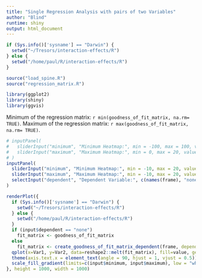 ```yaml
---
title: "Single Regression Analysis with pairs of two Variables"
author: "Blind"
runtime: shiny
output: html_document
---
```

  
  <!-- Preparing Data -->
```r
if (Sys.info()['sysname'] == "Darwin") {
  setwd("~/Tresors/interaction-effects/R")
} else {
  setwd("/home/paul/R/interaction-effects/R")
}

source("load_spine.R")
source("regression_matrix.R")

library(ggplot2)
library(shiny)
library(ggvis)
```
Minimum of the regression matrix: `r min(goodness_of_fit_matrix, na.rm= TRUE)`.
Maximum of the regression matrix: `r max(goodness_of_fit_matrix, na.rm= TRUE)`.
```r

# inputPanel(
#   sliderInput("minimum", "Minimum Heatmap:", min = -100, max = 100, value = min(goodness_of_fit_matrix, na.rm= TRUE)),
#   sliderInput("maximum", "Maximum Heatmap:", min = 0, max = 20, value = ceiling(max(goodness_of_fit_matrix, na.rm= TRUE)))
# )
inputPanel(
  sliderInput("minimum", "Minimum Heatmap:", min = -10, max = 20, value = 0),
  sliderInput("maximum", "Maximum Heatmap:", min = -10, max = 20, value = 1),
  selectInput("dependent", "Dependent Variable:", c(names(frame), "none"), selected = "none")
)

renderPlot({
  if (Sys.info()['sysname'] == "Darwin") {
    setwd("~/Tresors/interaction-effects/R")
  } else {
    setwd("/home/paul/R/interaction-effects/R")
  }
  if (input$dependent == "none")
    fit_matrix <- goodness_of_fit_matrix
  else
    fit_matrix <- create_goodness_of_fit_matrix_dependent(frame, dependent = input$dependent)
  qplot(x=Var1, y=Var2, data=reshape2::melt(fit_matrix), fill=value, geom="tile", xlab="dependent", ylab="independent") +
  theme(axis.text.x = element_text(angle = 90, hjust = 1, vjust = 0.5)) +
  scale_fill_gradient(limits=c(input$minimum, input$maximum), low = "white", high = "steelblue")
}, height = 1000, width = 1000)

```
